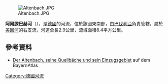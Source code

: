 {{Coord|49|55|12.63|N|9|8|42.98|E|display=title}}
[[Image:Altenbach.JPG|right]]

'''阿爾滕巴赫河'''（{{lang-de|Altenbach}}），是[[德國|德國]]的河流，位於該國東南部，由[[巴伐利亞|巴伐利亞]]負責管轄，屬於[[美因河|美因河]]的右支流，河道全長2.9公里，流域面積8.4平方公里。

==參考資料==
* [http://geoportal.bayern.de/bayernatlas/default?lon=4296551.0&lat=5537028.0&zoom=9&base=951 Der Altenbach, seine Quellbäche und sein Einzugsgebiet] auf dem BayernAtlas

{{Germany-geo-stub}}
[[Category:德國河流|Category:德國河流]]